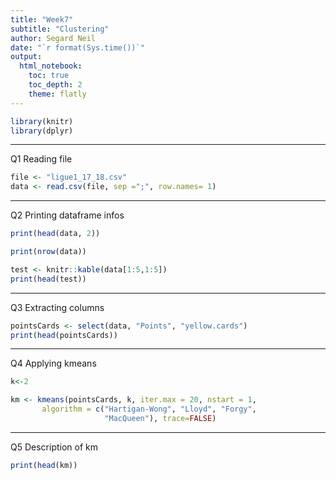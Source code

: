 ```yaml
---
title: "Week7"
subtitle: "Clustering"
author: Segard Neil
date: "`r format(Sys.time())`"
output: 
  html_notebook:
    toc: true
    toc_depth: 2
    theme: flatly
---
```

```r
library(knitr)
library(dplyr)
```
***
Q1 Reading file
```r
file <- "ligue1_17_18.csv"
data <- read.csv(file, sep =";", row.names= 1)
```

***
Q2 Printing dataframe infos
```r
print(head(data, 2))
```

```r
print(nrow(data))
```

```r
test <- knitr::kable(data[1:5,1:5])
print(head(test))
```


***
Q3 Extracting columns
```r
pointsCards <- select(data, "Points", "yellow.cards")
print(head(pointsCards))
```

***
Q4 Applying kmeans
```r
k<-2

km <- kmeans(pointsCards, k, iter.max = 20, nstart = 1,
       algorithm = c("Hartigan-Wong", "Lloyd", "Forgy",
                     "MacQueen"), trace=FALSE)
```

***
Q5 Description of km
```r
print(head(km))
```
































